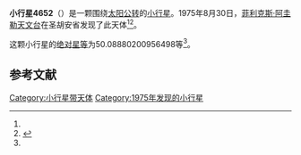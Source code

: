 {{Infobox planet
| bgcolour = #FFFFC0
| name = 4652 Iannini
| symbol = 
| image = 
| caption = 
| discovery = yes
| discovery_ref = 
| discoverer = [[菲利克斯·阿圭勒天文台|菲利克斯·阿圭勒天文台]]
| discovery_site = [[圣胡安省|圣胡安省]] 
| discovered = 1975年8月30日
| designations = yes
| mp_name = 
| named_after = 
| alt_names = 1975 QO/ 1984 UM2
| mp_category = [[主带小行星|主带小行星]]
| orbit_ref = <ref name="a">[http://ssd.jpl.nasa.gov/sbdb.cgi?sstr=4652 4652 Iannini] {{Wayback|url=http://ssd.jpl.nasa.gov/sbdb.cgi?sstr=4652 |date=20201124010113 }}，小行星數據庫瀏覽器（JPL Small-Body Database Browser）－[[美国国家航空航天局|美国国家航空航天局]]喷气推进实验室</ref>
| epoch = 2456400.5 (2013年4月18日更新)
| aphelion = {{convert|3.468964967092178|AU|km|3|abbr=on|lk=out}}
| perihelion = {{convert|1.820695598333469|AU|km|3|abbr=on}}
| semimajor = {{convert|2.644830282712824|AU|km|3|abbr=on}}
| eccentricity = 0.311602105
| period = 1571.068569 [[日|日]]<br />4.3[[儒略年|儒略年]]
| avg_speed = 
| inclination = 11.0891318824636
| asc_node = 328.0297815614755
| mean_anomaly = 
| arg_peri = 50.08880200956498
| satellites = 
| physical_characteristics = yes
| dimensions = 
| mass = 
| density = 
| surface_grav = 
| escape_velocity = 
| sidereal_day = 
| axial_tilt = 
| pole_ecliptic_lat = 
| pole_ecliptic_lon = 
| albedo = 
| temperatures= 
| temp_name1 = 
| mean_temp_1 = 
| max_temp_1 = 
| temp_name2 = 
| max_temp_2 = 
| spectral_type = 
| abs_magnitude = 50.08880200956498
}}

'''小行星4652'''（{{lang-en|4652 Iannini}}）是一颗围绕[[太阳|太阳]][[公转|公转]]的[[小行星|小行星]]。1975年8月30日，[[菲利克斯·阿圭勒天文台|菲利克斯·阿圭勒天文台]]在圣胡安省发现了此天体<ref name="a" /><ref>{{cite news|title=小行星列表|url=http://cfa-www.harvard.edu/iau/lists/NumberedMPs.txt|accessdate=2013-07-08|newspaper=哈佛大学|archive-date=2008-05-17|archive-url=https://web.archive.org/web/20080517010638/http://cfa-www.harvard.edu/iau/lists/NumberedMPs.txt|dead-url=no}}</ref>。

这颗小行星的[[绝对星等|绝对星等]]为50.08880200956498等<ref name="a" />。

==参考文献==
{{reflist}}
{{Minor Planet Number|[[小行星4651|小行星4651]]|[[小行星4653|小行星4653]]}}

{{小天体}}

[[Category:小行星带天体|Category:小行星带天体]]
[[Category:1975年发现的小行星|Category:1975年发现的小行星]]

{{asteroid-stub}}